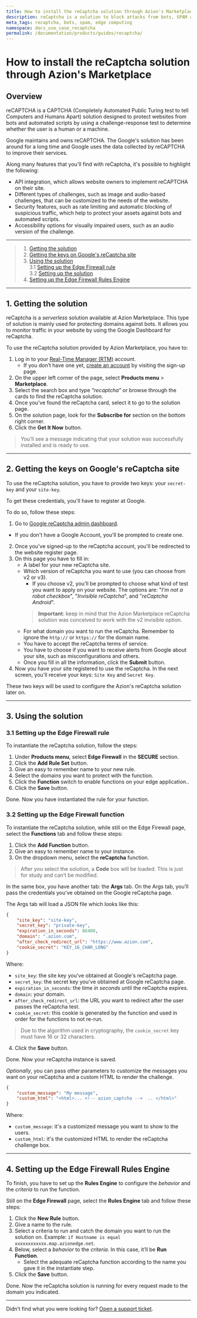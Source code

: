 ```yaml
---
title: How to install the reCaptcha solution through Azion's Marketplace
description: reCaptcha is a solution to block attacks from bots, SPAM and others.
meta_tags: recaptcha, bots, spam, edge computing
namespace: docs_use_case_recaptcha
permalink: /documentation/products/guides/recaptcha/
---
```


# How to install the reCaptcha solution through Azion's Marketplace

## Overview

reCAPTCHA is a CAPTCHA (Completely Automated Public Turing test to tell Computers and Humans Apart) solution designed to protect websites from bots and automated scripts by using a challenge-response test to determine whether the user is a human or a machine.

Google maintains and owns reCAPTCHA. The Google's solution has been around for a long time and Google uses the data collected by reCAPTCHA to improve their services.

Along many features that you'll find with reCaptcha, it's possible to highlight the following:

- API integration, which allows website owners to implement reCAPTCHA on their site.
- Different types of challenges, such as image and audio-based challenges, that can be customized to the needs of the website.
- Security features, such as rate limiting and automatic blocking of suspicious traffic, which help to protect your assets against bots and automated scripts.
- Accessibility options for visually impaired users, such as an audio version of the challenge.

---

> 1. [Getting the solution](#getting-solution)
> 2. [Getting the keys on Google's reCaptcha site](#getting-keys)
> 3. [Using the solution](#using-solution)\
> 3.1 [Setting up the Edge Firewall rule](#edge-firewall-rule)\
> 3.2 [Setting up the solution](#edge-firewall-function)
> 4. [Setting up the Edge Firewall Rules Engine](#rules-engine)

---

## 1. Getting the solution

reCaptcha is a *serverless* solution available at Azion Marketplace. This type of solution is mainly used for protecting domains against bots. It allows you to monitor traffic in your website by using the Google Dashboard for reCaptcha.

To use the reCaptcha solution provided by Azion Marketplace, you have to:

1. Log in to your [Real-Time Manager (RTM)](https://manager.azion.com/) account.
    - If you don’t have one yet, [create an account](https://manager.azion.com/signup/) by visiting the sign-up page.
2. On the upper left corner of the page, select **Products menu** > **Marketplace**.
3. Select the search box and type *“recaptcha”* or browse through the cards to find the reCaptcha solution.
4. Once you’ve found the reCaptcha card, select it to go to the solution page.
5. On the solution page, look for the **Subscribe for** section on the bottom right corner.
6. Click the **Get It Now** button.

> You’ll see a message indicating that your solution was successfully installed and is ready to use.

---

## 2. Getting the keys on Google's reCaptcha site

To use the reCaptcha solution, you have to provide two keys: your `secret-key` and your `site-key`. 

To get these credentials, you'll have to register at Google. 

To do so, follow these steps:

1. Go to [Google reCaptcha admin dashboard](https://developers.google.com/recaptcha).
 - If you don't have a Google Account, you'll be prompted to create one.
2. Once you've signed-up to the reCaptcha account, you'll be redirected to the website register page.
3. On this page you have to fill in:
    - A label for your new reCaptcha site.
    - Which version of reCaptcha you want to use (you can choose from v2 or v3).
        - If you choose v2, you'll be prompted to choose what kind of test you want to apply on your website. The options are: "*I'm not a robot checkbox*", "*Invisible reCaptcha*", and "*reCaptcha Android*".
        > **Important**: keep in mind that the Azion Marketplace reCaptcha solution was conceived to work with the v2 invisible option.
    - For what domain you want to run the reCaptcha. Remember to ignore the `http://` or `https://` for the domain name.
    - You have to accept the reCaptcha terms of service.
    - You have to choose if you want to receive alerts from Google about your site, such as misconfigurations and others.
    - Once you fill in all the information, click the **Submit** button.
4. Now you have your site registered to use the reCaptcha. In the next screen, you'll receive your keys: `Site Key` and `Secret Key`.

These two keys will be used to configure the Azion's reCaptcha solution later on.

---

## 3. Using the solution

### 3.1 Setting up the Edge Firewall rule

To instantiate the reCaptcha solution, follow the steps:

1. Under **Products menu**, select **Edge Firewall** in the **SECURE** section.
2. Click the **Add Rule Set** button.
3. Give an easy to remember name to your new rule.
3. Select the domains you want to protect with the function.
4. Click the **Function** switch to enable functions on your edge application..
5. Click the **Save** button.

Done. Now you have instantiated the rule for your function.

### 3.2 Setting up the Edge Firewall function

To instantiate the reCaptcha solution, while still on the Edge Firewall page, select the **Functions** tab and follow these steps:

1. Click the **Add Function** button.
2. Give an easy to remember name to your instance.
3. On the dropdown menu, select the **reCaptcha** function.

> After you select the solution, a **Code** box will be loaded. This is just for study and can’t be modified.

In the same box, you have another tab: the **Args** tab. On the Args tab, you’ll pass the credentials you've obtained on the Google reCaptcha page.

The Args tab will load a JSON file which looks like this:

```json
{
    "site_key": "site-key",
    "secret_key": "private-key",
    "expiration_in_seconds": 86400,
    "domain": ".azion.com",
    "after_check_redirect_url": "https://www.azion.com",
    "cookie_secret": "KEY_16_CHAR_LONG"
}
```

Where:
- `site_key`: the site key you've obtained at Google's reCaptcha page.
- `secret_key`: the secret key you've obtained at Google reCaptcha page.
- `expiration_in_seconds`: the time *in seconds* until the reCaptcha expires.
- `domain`: your domain.
- `after_check_redirect_url`: the URL you want to redirect after the user passes the reCaptcha test.
- `cookie_secret`: this cookie is generated by the function and used in order for the functions to not re-run. 

> Due to the algorithm used in cryptography, the `cookie_secret` key must have 16 or 32 characters.

4. Click the **Save** button.

Done. Now your reCaptcha instance is saved.

*Optionally*, you can pass other parameters to customize the messages you want on your reCaptcha and a custom HTML to render the challenge.

```json
{
    "custom_message": "My message",
    "custom_html": "<html>... <!-- azion_captcha -->  .. </html>"
}
```

Where:
- `custom_message`: it's a customized message you want to show to the users.
- `custom_html`: it's the customized HTML to render the reCaptcha challenge box.

---

## 4. Setting up the Edge Firewall Rules Engine

To finish, you have to set up the **Rules Engine** to configure the *behavior* and the *criteria* to run the function.

Still on the **Edge Firewall** page, select the **Rules Engine** tab and follow these steps:

1. Click the **New Rule** button.
2. Give a name to the rule.
3. Select a criteria to run and catch the domain you want to run the solution on. Example: `if Hostname is equal xxxxxxxxxxxx.map.azionedge.net`.
4. Below, select a *behavior* to the *criteria*. In this case, it’ll be **Run Function**. 
    - Select the adequate reCaptcha function according to the name you gave it in the instantiate step.
5. Click the **Save** button.

Done. Now the reCaptcha solution is running for every request made to the domain you indicated.

---

Didn’t find what you were looking for? [Open a support ticket](https://tickets.azion.com/).
